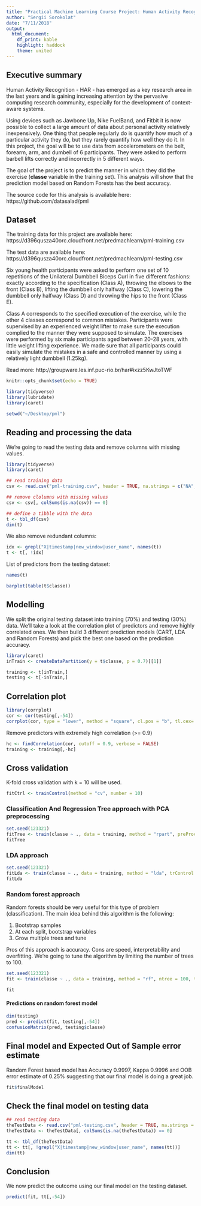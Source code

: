 ```yaml
---
title: "Practical Machine Learning Course Project: Human Activity Recognition"
author: "Sergii Sorokolat"
date: "7/11/2018"
output: 
  html_document: 
    df_print: kable
    highlight: haddock
    theme: united
---
```


## Executive summary

Human Activity Recognition - HAR - has emerged as a key research area in the last years and is gaining increasing attention by the pervasive computing research community, especially for the development of context-aware systems. 

Using devices such as Jawbone Up, Nike FuelBand, and Fitbit it is now possible to collect a large amount of data about personal activity relatively inexpensively. One thing that people regularly do is quantify how much of a particular activity they do, but they rarely quantify how well they do it.  In this project, the goal will be to use data from accelerometers on the belt, forearm, arm, and dumbell of 6 participants. They were asked to perform barbell lifts correctly and incorrectly in 5 different ways.

The goal of the project is to predict the manner in which they did the exercise (**classe** variable in the training set).
This analysis will show that the prediction model based on Random Forests has the best accuracy. 

The source code for this analysis is available here:
https://github.com/datasalad/pml

## Dataset

The training data for this project are available here:
https://d396qusza40orc.cloudfront.net/predmachlearn/pml-training.csv

The test data are available here:
https://d396qusza40orc.cloudfront.net/predmachlearn/pml-testing.csv


Six young health participants were asked to perform one set of 10 repetitions of the Unilateral Dumbbell Biceps Curl in five different fashions: exactly according to the specification (Class A), throwing the elbows to the front (Class B), lifting the dumbbell only halfway (Class C), lowering the dumbbell only halfway (Class D) and throwing the hips to the front (Class E).

Class A corresponds to the specified execution of the exercise, while the other 4 classes correspond to common mistakes. Participants were supervised by an experienced weight lifter to make sure the execution complied to the manner they were supposed to simulate. The exercises were performed by six male participants aged between 20-28 years, with little weight lifting experience. We made sure that all participants could easily simulate the mistakes in a safe and controlled manner by using a relatively light dumbbell (1.25kg).



Read more: http://groupware.les.inf.puc-rio.br/har#ixzz5KwJtoTWF



```r
knitr::opts_chunk$set(echo = TRUE)

library(tidyverse)
library(lubridate)
library(caret)

setwd("~/Desktop/pml")

```


## Reading and processing the data

We're going to read the testing data and remove columns with missing values.
```r
library(tidyverse)
library(caret)

## read training data
csv <- read.csv("pml-training.csv", header = TRUE, na.strings = c("NA", "", "#DIV/0!"))

## remove clolumns with missing values
csv <- csv[, colSums(is.na(csv)) == 0]

## define a tibble with the data
t <- tbl_df(csv)
dim(t)
```

We also remove redundant columns:
```r
idx <- grepl("X|timestamp|new_window|user_name", names(t))
t <- t[, !idx]
```

List of predictors from the testing dataset:

```r
names(t)

barplot(table(t$classe))
```

## Modelling

We split the original testing dataset into training (70%) and testing (30%) data. We'll take a look at the correlation plot of predictors and remove highly correlated ones. We then build 3 different prediction models (CART, LDA and Random Forests) and pick the best one based on the prediction accuracy.

```r
library(caret)
inTrain <- createDataPartition(y = t$classe, p = 0.7)[[1]]

training <- t[inTrain,]
testing <- t[-inTrain,]
```

## Correlation plot
```r
library(corrplot)
cor <- cor(testing[,-54])
corrplot(cor, type = "lower", method = "square", cl.pos = "b", tl.cex=.6)
```

Remove predictors with extremely high correlation (>= 0.9)
```r
hc <- findCorrelation(cor, cutoff = 0.9, verbose = FALSE)
training <- training[,-hc]
```


## Cross validation
K-fold cross validation with k = 10 will be used.

```r
fitCtrl <- trainControl(method = "cv", number = 10)
```


### Classification And Regression Tree approach with PCA preprocessing

```r
set.seed(123321)
fitTree <- train(classe ~ ., data = training, method = "rpart", preProcess = "pca", trControl = fitCtrl)
fitTree
```


### LDA approach

```r
set.seed(123321)
fitLda <- train(classe ~ ., data = training, method = "lda", trControl = fitCtrl)
fitLda

```


### Random forest approach
Random forests should be very useful for this type of problem (classification). The main idea behind this algorithm is the following:

1. Bootstrap samples 
2. At each split, bootstrap variables
3. Grow multiple trees and tune

Pros of this approach is accuracy. Cons are speed, interpretability and overfitting.
We're going to tune the algorithm by limiting the number of trees to 100.

```r
set.seed(123321)
fit <- train(classe ~ ., data = training, method = "rf", ntree = 100, trControl = fitCtrl)
```


```r
fit
```


#### Predictions on random forest model

```r
dim(testing)
pred <- predict(fit, testing[,-54])
confusionMatrix(pred, testing$classe)
```

## Final model and Expected Out of Sample error estimate

Random Forest based model has Accuracy 0.9997, Kappa 0.9996 and OOB error estimate of 0.25% suggesting that our final model is doing a great job.

```r
fit$finalModel
```

## Check the final model on testing data

```r
## read testing data
theTestData <- read.csv("pml-testing.csv", header = TRUE, na.strings = c("NA", "", "#DIV/0!"))
theTestData <- theTestData[, colSums(is.na(theTestData)) == 0]

tt <- tbl_df(theTestData)
tt <- tt[, !grepl("X|timestamp|new_window|user_name", names(tt))]
dim(tt)
```

## Conclusion

We now predict the outcome using our final model on the testing dataset.

```r
predict(fit, tt[,-54])
```









